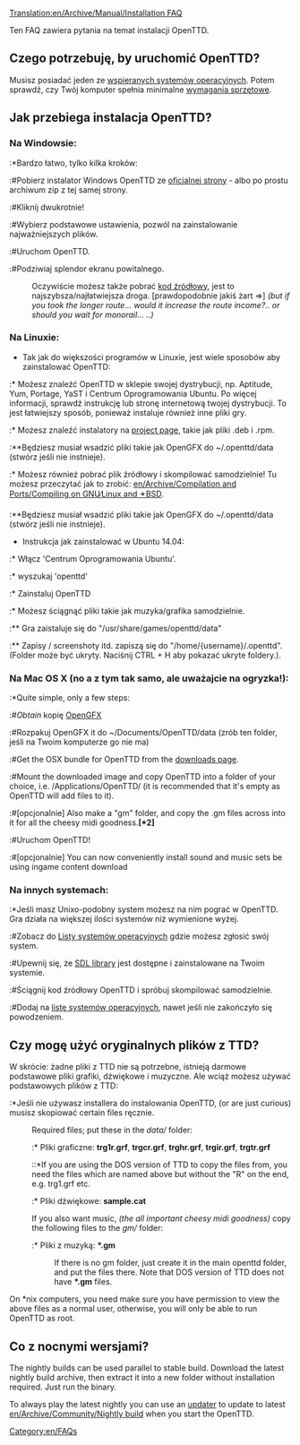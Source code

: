 [[Translation:en/Archive/Manual/Installation FAQ]]



Ten FAQ zawiera pytania na temat instalacji OpenTTD.

== Czego potrzebuję, by uruchomić OpenTTD? ==
Musisz posiadać jeden ze [[pl/Archive/Compilation and Ports/System Operacyjny|wspieranych systemów operacyjnych]]. Potem sprawdź, czy Twój komputer spełnia minimalne [[en/Archive/Manual/System Requirements|wymagania sprzętowe]].

== Jak przebiega instalacja OpenTTD? ==
=== Na Windowsie: ===
:*Bardzo łatwo, tylko kilka kroków:
:#Pobierz instalator Windows OpenTTD ze [http://www.openttd.org/download-stable oficjalnej strony] - albo po prostu archiwum zip z tej samej strony.
:#Kliknij dwukrotnie!
:#Wybierz podstawowe ustawienia, pozwól na zainstalowanie najważniejszych plików.
:#Uruchom OpenTTD.
:#Podziwiaj splendor ekranu powitalnego.

:Oczywiście możesz także pobrać [[en/Development/FAQ development#source-code|kod źródłowy]], jest to najszybsza/najłatwiejsza droga. [prawdopodobnie jakiś żart =>] ''(but if you took the longer route... would it increase the route income?.. or should you wait for monorail... ..)'' 

=== Na Linuxie: ===
* Tak jak do większości programów w Linuxie, jest wiele sposobów aby zainstalować OpenTTD:
:* Możesz znaleźć OpenTTD w sklepie swojej dystrybucji, np. Aptitude, Yum, Portage, YaST i Centrum Oprogramowania Ubuntu. Po więcej informacji, sprawdź instrukcję lub stronę internetową twojej dystrybucji. To jest łatwiejszy sposób, ponieważ instaluje również inne pliki gry.
:* Możesz znaleźć instalatory na [http://www.openttd.org/download-stable project page], takie jak pliki .deb i .rpm.
:**Będziesz musiał wsadzić pliki takie jak OpenGFX do ~/.openttd/data (stwórz jeśli nie instnieje).
:* Możesz również pobrać plik źródłowy i skompilować samodzielnie! Tu możesz przeczytać jak to zrobić: [[en/Archive/Compilation and Ports/Compiling on GNU∕Linux and 🟉BSD]].
:**Będziesz musiał wsadzić pliki takie jak OpenGFX do ~/.openttd/data (stwórz jeśli nie instnieje).

* Instrukcja jak zainstalować w Ubuntu 14.04:
:* Włącz 'Centrum Oprogramowania Ubuntu'.
:* wyszukaj 'openttd'
:* Zainstaluj OpenTTD
:* Możesz ściągnąć pliki takie jak muzyka/grafika samodzielnie.
:** Gra zaistaluje się do "/usr/share/games/openttd/data"
:** Zapisy / screenshoty itd. zapiszą się do "/home/{username}/.openttd". (Folder może być ukryty. Naciśnij CTRL + H aby pokazać ukryte foldery.).

=== Na Mac OS X (no a z tym tak samo, ale uważajcie na ogryzka!): ===
:*Quite simple, only a few steps:
:#''Obtain'' kopię [http://www.openttd.org/download-opengfx OpenGFX]
:#Rozpakuj OpenGFX it do ~/Documents/OpenTTD/data (zrób ten folder, jeśli na Twoim komputerze go nie ma)
:#Get the OSX bundle for OpenTTD from the [http://www.openttd.org/download-stable downloads page].
:#Mount the downloaded image and copy OpenTTD into a folder of your choice, i.e. /Applications/OpenTTD/ (it is recommended that it's empty as OpenTTD will add files to it).
:#[opcjonalnie] Also make a "gm" folder, and copy the .gm files across into it for all the cheesy midi goodness.'''[*2]'''
:#Uruchom OpenTTD!
:#[opcjonalnie] You can now conveniently install sound and music sets be using ingame content download

=== Na innych systemach: ===
:*Jeśli masz Unixo-podobny system możesz na nim pograć w OpenTTD. Gra działa na większej ilości systemów niż wymienione wyżej.
:#Zobacz do [[en/Archive/Compilation and Ports/Operating system|Listy systemów operacyjnych]] gdzie możesz zgłosić swój system.
:#Upewnij się, że [http://libsdl.org SDL library] jest dostępne i zainstalowane na Twoim systemie.
:#Ściągnij kod źródłowy OpenTTD i spróbuj skompilować samodzielnie.
:#Dodaj na [[en/Archive/Compilation and Ports/Operating system|listę systemów operacyjnych]], nawet jeśli nie zakończyło się powodzeniem.

== Czy mogę użyć oryginalnych plików z TTD? ==

W skrócie: żadne pliki z TTD nie są potrzebne, istnieją darmowe podstawowe pliki grafiki, dźwiękowe i muzyczne. Ale wciąż możesz używać podstawowych plików z TTD:

:*Jeśli nie używasz installera do instalowania OpenTTD, (or are just curious) musisz skopiować certain files ręcznie.
:Required files; put these in the <i>data/</i> folder:
::* Pliki graficzne: <b>trg1r.grf</b>, <b>trgcr.grf</b>, <b>trghr.grf</b>, <b>trgir.grf</b>, <b>trgtr.grf</b>
:::*If you are using the DOS version of TTD to copy the files from, you need the files which are named above but without the "R" on the end, e.g. trg1.grf etc.
::* Pliki dźwiękowe: <b>sample.cat</b>
:If you also want music, ''(the all important cheesy midi goodness)'' copy the following files to the  <i>gm/</i> folder:
::* Pliki z muzyką: <b>*.gm</b>
::If there is no gm folder, just create it in the main openttd folder, and put the files there. Note that DOS version of TTD does not have <b>*.gm</b> files.

On *nix computers, you need make sure you have permission to view the above files as a normal user, otherwise, you will only be able to run OpenTTD as root.

== Co z nocnymi wersjami? ==
The nightly builds can be used parallel to stable build. Download the latest nightly build archive, then extract it into a new folder without installation required. Just run the binary.

To always play the latest nightly you can use an [[en/Archive/Community/OpenTTD Updaters|updater]] to update to latest [[en/Archive/Community/Nightly build]] when you start the OpenTTD.

[[Category:en/FAQs]]